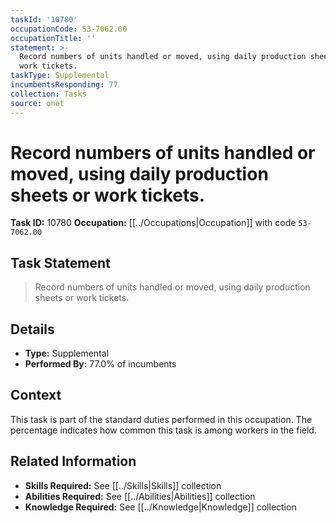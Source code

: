 ```yaml
---
taskId: '10780'
occupationCode: 53-7062.00
occupationTitle: ''
statement: >-
  Record numbers of units handled or moved, using daily production sheets or
  work tickets.
taskType: Supplemental
incumbentsResponding: 77
collection: Tasks
source: onet
---
```

# Record numbers of units handled or moved, using daily production sheets or work tickets.

**Task ID:** 10780
**Occupation:** [[../Occupations|Occupation]] with code `53-7062.00`

## Task Statement

> Record numbers of units handled or moved, using daily production sheets or work tickets.

## Details

- **Type:** Supplemental
- **Performed By:** 77.0% of incumbents

## Context

This task is part of the standard duties performed in this occupation. The percentage indicates how common this task is among workers in the field.

## Related Information

- **Skills Required:** See [[../Skills|Skills]] collection
- **Abilities Required:** See [[../Abilities|Abilities]] collection
- **Knowledge Required:** See [[../Knowledge|Knowledge]] collection
